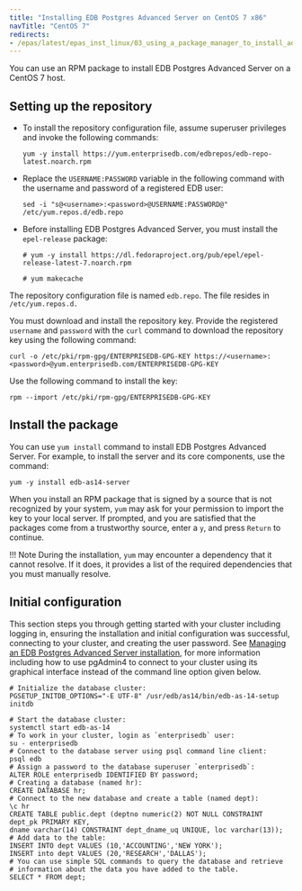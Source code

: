 ```yaml
---
title: "Installing EDB Postgres Advanced Server on CentOS 7 x86"
navTitle: "CentOS 7"
redirects:
- /epas/latest/epas_inst_linux/03_using_a_package_manager_to_install_advanced_server/#installing-on-centos-7-or-rocky-linuxalmalinux-8
---
```


You can use an RPM package to install EDB Postgres Advanced Server on a CentOS 7 host.

## Setting up the repository

-   To install the repository configuration file, assume superuser privileges and invoke the following commands:

    ```text
    yum -y install https://yum.enterprisedb.com/edbrepos/edb-repo-latest.noarch.rpm
    ```

-   Replace the `USERNAME:PASSWORD` variable in the following command with the username and password of a registered EDB user:

    ```text
    sed -i "s@<username>:<password>@USERNAME:PASSWORD@" /etc/yum.repos.d/edb.repo
    ```

-   Before installing EDB Postgres Advanced Server, you must install the `epel-release` package:

    ```text
    # yum -y install https://dl.fedoraproject.org/pub/epel/epel-release-latest-7.noarch.rpm

    # yum makecache
    ```

The repository configuration file is named `edb.repo`. The file resides in `/etc/yum.repos.d.` 

You must download and install the repository key. Provide the registered `username` and `password` with the `curl` command to download the repository key using the following command:

```text
curl -o /etc/pki/rpm-gpg/ENTERPRISEDB-GPG-KEY https://<username>:<password>@yum.enterprisedb.com/ENTERPRISEDB-GPG-KEY
```

Use the following command to install the key:

```text
rpm --import /etc/pki/rpm-gpg/ENTERPRISEDB-GPG-KEY
```

## Install the package

You can use `yum install` command to install EDB Postgres Advanced Server. For example, to install the server and its core components, use the command:

```text
yum -y install edb-as14-server
```

When you install an RPM package that is signed by a source that is not recognized by your system, `yum` may ask for your permission to import the key to your local server. If prompted, and you are satisfied that the packages come from a trustworthy source, enter a `y`, and press `Return` to continue.

!!! Note
    During the installation, `yum` may encounter a dependency that it cannot resolve. If it does, it provides a list of the required dependencies that you must manually resolve.

## Initial configuration
This section steps you through getting started with your cluster including logging in, ensuring the installation and initial configuration was successful, connecting to your cluster, and creating the user password. See [Managing an EDB Postgres Advanced Server installation](/epas/latest/epas_inst_linux/managing_an_advanced_server_installation), for more information including how to use pgAdmin4 to connect to your cluster using its graphical interface instead of the command line option given below.

```shell
# Initialize the database cluster:
PGSETUP_INITDB_OPTIONS="-E UTF-8" /usr/edb/as14/bin/edb-as-14-setup initdb
   
# Start the database cluster:
systemctl start edb-as-14
# To work in your cluster, login as `enterprisedb` user:
su - enterprisedb
# Connect to the database server using psql command line client:
psql edb
# Assign a password to the database superuser `enterprisedb`:
ALTER ROLE enterprisedb IDENTIFIED BY password;
# Creating a database (named hr):
CREATE DATABASE hr;
# Connect to the new database and create a table (named dept):
\c hr
CREATE TABLE public.dept (deptno numeric(2) NOT NULL CONSTRAINT dept_pk PRIMARY KEY, 
dname varchar(14) CONSTRAINT dept_dname_uq UNIQUE, loc varchar(13));
# Add data to the table:
INSERT INTO dept VALUES (10,'ACCOUNTING','NEW YORK');
INSERT into dept VALUES (20,'RESEARCH','DALLAS');
# You can use simple SQL commands to query the database and retrieve 
# information about the data you have added to the table. 
SELECT * FROM dept;
```



